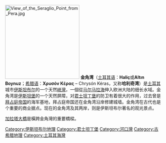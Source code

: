 [[File:View_of_the_Seraglio_Point_from_Pera.jpg|240px]]
'''金角湾'''（[[土耳其语|土耳其语]]：'''Haliç'''或'''Altın Boynuz'''；[[希腊语|希腊语]]：'''Χρυσόν Κέρας''' – Chrysón Kéras，又称'''哈利奇湾'''）是[[土耳其|土耳其]]城市[[伊斯坦布尔|伊斯坦布尔]]的一个天然[[峽灣|峽灣]]，一個從[[马尔马拉海|马尔马拉海]]伸入欧洲大陆的细长水域。金角湾是[[伊斯坦堡|伊斯坦堡]]的一个天然屏障，对[[君士坦丁堡|君士坦丁堡]]的防卫有着很大的作用，过去曾是[[拜占庭帝国|拜占庭帝国]]的海军基地，拜占庭帝国还在金角湾沿岸修建城墙。金角湾在古代也是个重要的商业据点。现在的金角湾及其两岸，则是伊斯坦布尔著名的观光景点。

[[加拉塔大橋|加拉塔大橋]]是橫跨金角灣的重要橋樑。
{{Commonscat|Golden Horn}}
{{Turkey-stub}}
{{DEFAULTSORT:Golden Horn}}
[[Category:伊斯坦布尔地理|Category:伊斯坦布尔地理]]
[[Category:君士坦丁堡|Category:君士坦丁堡]]
[[Category:河口灣|Category:河口灣]]
[[Category:古希腊地理|Category:古希腊地理]]
[[Category:土耳其海灣|Category:土耳其海灣]]